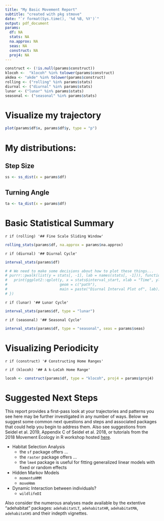 ```yaml
---
title: "My Basic Movement Report"
subtitle: "created with pkg stmove" 
date: "`r format(Sys.time(), '%d %B, %Y')`"
output: pdf_document
params:
  df: NA
  stats: NA
  na.approx: NA
  seas: NA
  construct: NA
  proj4: NA
---
```


```r

construct <- (!is.null(params$construct))
klocoh <-  "klocoh" %in% tolower(params$construct)
akdea <- "akde" %in% tolower(params$construct)
rolling <- ("rolling" %in% params$stats)
diurnal <- ("diurnal" %in% params$stats)
lunar <- ("lunar" %in% params$stats)
seasonal <- ("seasonal" %in% params$stats)

```

# Visualize my trajectory

```r
plot(params$df$x, params$df$y, type = "p")
```

# My distributions:
## Step Size

```r
ss <- ss_dist(x = params$df)
```

## Turning Angle

```r
ta <- ta_dist(x = params$df)
```

# Basic Statistical Summary

`r if (rolling) '## Fine Scale Sliding Window'`

```r
rolling_stats(params$df, na.approx = params$na.approx)
```

`r if (diurnal) '## Diurnal Cycle'`

```r
interval_stats(params$df)

# # We need to make some decisions about how to plot these things... 
# purrr::pwalk(list(y = stats[, -1], lab = names(stats[, -1])), function(y, lab) {
#   print(ggplot2::qplot(y, x = stats$interval_start, xlab = "Time", ylab = lab, 
#                        geom = c("path"), 
#                        main = paste("Diurnal Interval Plot of", lab)))
# })
```

`r if (lunar) '## Lunar Cycle'`

```r
interval_stats(params$df, type = "lunar")
```

`r if (seasonal) '## Seasonal Cycle'`

```r
interval_stats(params$df, type = "seasonal", seas = params$seas)
```

# Visualizing Periodicity

`r if (construct) '# Constructing Home Ranges'`

`r if (klocoh) '## A k-LoCoh Home Range'`

```r

locoh <- construct(params$df, type = "klocoh", proj4 = params$proj4) 

```


\newpage
# Suggested Next Steps

This report provides a first-pass look at your trajectories and patterns you see here
may be further investigated in any number of ways. Below we suggest some common 
next questions and steps and associated packages that could help you begin to address them. 
Also see suggestions from Seidel et al. 2019, Appendix C of Seidel et al. 2018,
or tutorials from the 2018 Movement Ecology in R workshop hosted [here](https://www.danaseidel.com/MovEco-R-Workshop/).

- Habitat Selection Analysis
    - the `sf` package offers ...
    - the `raster` package offers ...
    - the `lme4` package is useful for fitting generalized linear models with fixed or random effects
- Hidden Markov Models
    - `momentuHMM`
    - `moveHmm`
- Dynamic Interaction between individuals?
    - `wildlifeDI`

Also consider the numerous analyses made available by the extentive "adehabitat" packages:
`adehabitatLT`, `adehabitatHR`, `adehabitatMA`, `adehabitatHS` and their indepth vignettes. 

